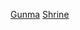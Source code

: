 {{日本行政區劃分類導航|神社}}
{{Commonscat|Shrines in Gunma prefecture}}
[[Category:日本各都道府縣神社|Gunma]]
[[Category:群馬縣宗教場所|Shrine]]
